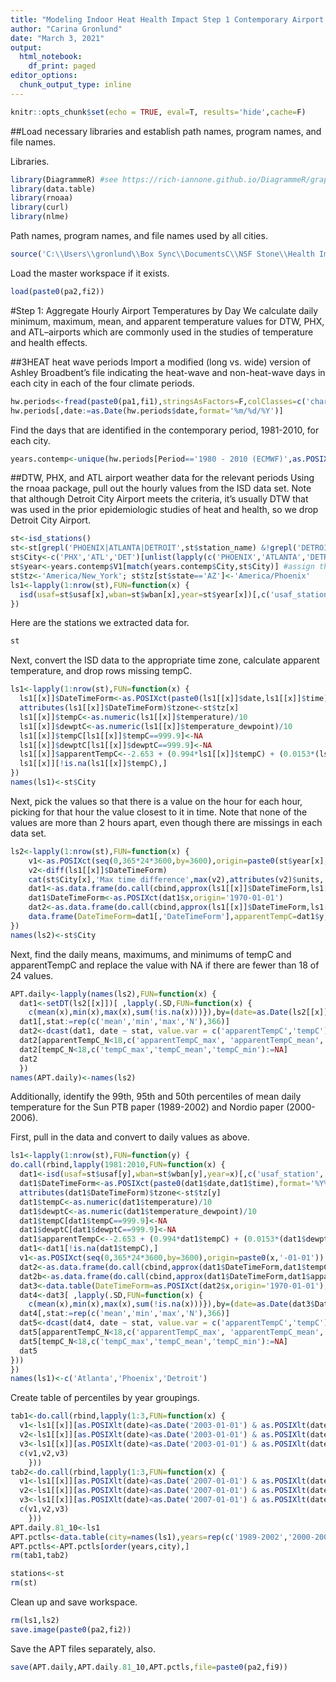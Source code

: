 ---
title: "Modeling Indoor Heat Health Impact Step 1 Contemporary Airport Temperatures"
author: "Carina Gronlund"
date: "March 3, 2021"
output:
  html_notebook:
    df_print: paged
editor_options:
  chunk_output_type: inline
---

```{r chunk-setup, include=FALSE}
knitr::opts_chunk$set(echo = TRUE, eval=T, results='hide',cache=F)
```

##Load necessary libraries and establish path names, program names, and file names.

Libraries.
```{r chunk-libs}
library(DiagrammeR) #see https://rich-iannone.github.io/DiagrammeR/graphviz_and_mermaid.html
library(data.table)
library(rnoaa)
library(curl)
library(nlme)
```

Path names, program names, and file names used by all cities.
```{r chunk-filenames}
source('C:\\Users\\gronlund\\Box Sync\\DocumentsC\\NSF Stone\\Health Impact Function\\Programs\\paths_filenames.R')
```

Load the master workspace if it exists.
```{r chunk-load-master}
load(paste0(pa2,fi2))
```

#Step 1: Aggregate Hourly Airport Temperatures by Day
We calculate daily minimum, maximum, mean, and apparent temperature values for DTW, PHX, and ATL--airports which are commonly used in the studies of temperature and health effects.

##3HEAT heat wave periods
Import a modified (long vs. wide) version of Ashley Broadbent's file indicating the heat-wave and non-heat-wave days in each city in each of the four climate periods.
```{r chunk-1.1}
hw.periods<-fread(paste0(pa1,fi1),stringsAsFactors=F,colClasses=c('character','character','character','logical','character','numeric'))
hw.periods[,date:=as.Date(hw.periods$date,format='%m/%d/%Y')]
```

Find the days that are identified in the contemporary period, 1981-2010, for each city.
```{r chunk-1.2}
years.contemp<-unique(hw.periods[Period=='1980 - 2010 (ECMWF)',as.POSIXlt(date)$year+1900,by='City'])
```

##DTW, PHX, and ATL airport weather data for the relevant periods
Using the rnoaa package, pull out the hourly values from the ISD data set. Note that although Detroit City Airport meets the criteria, it's usually DTW that was used in the prior epidemiologic studies of heat and health, so we drop Detroit City Airport.
```{r chunk-1.3}
st<-isd_stations()
st<-st[grepl('PHOENIX|ATLANTA|DETROIT',st$station_name) &!grepl('DETROIT CITY AIRPORT',st$station_name) & st$begin<19800501 & st$end>20100901,]
st$City<-c('PHX','ATL','DET')[unlist(lapply(c('PHOENIX','ATLANTA','DETROIT'),grep,st$station_name))] #assign city IDs
st$year<-years.contemp$V1[match(years.contemp$City,st$City)] #assign the year of the contemporary period heat wave to each city
st$tz<-'America/New_York'; st$tz[st$state=='AZ']<-'America/Phoenix'
ls1<-lapply(1:nrow(st),FUN=function(x) {
  isd(usaf=st$usaf[x],wban=st$wban[x],year=st$year[x])[,c('usaf_station','wban_station','date','time','temperature','temperature_dewpoint')]
})
```

Here are the stations we extracted data for.
```{r  chunk-1.4, results='show', eval=T, echo=F}
st
```

Next, convert the ISD data to the appropriate time zone, calculate apparent temperature, and drop rows missing tempC.
```{r chunk-1.5}
ls1<-lapply(1:nrow(st),FUN=function(x) {
  ls1[[x]]$DateTimeForm<-as.POSIXct(paste0(ls1[[x]]$date,ls1[[x]]$time),format='%Y%m%d%H%M',tz='GMT')
  attributes(ls1[[x]]$DateTimeForm)$tzone<-st$tz[x]
  ls1[[x]]$tempC<-as.numeric(ls1[[x]]$temperature)/10
  ls1[[x]]$dewptC<-as.numeric(ls1[[x]]$temperature_dewpoint)/10
  ls1[[x]]$tempC[ls1[[x]]$tempC==999.9]<-NA
  ls1[[x]]$dewptC[ls1[[x]]$dewptC==999.9]<-NA
  ls1[[x]]$apparentTempC<--2.653 + (0.994*ls1[[x]]$tempC) + (0.0153*(ls1[[x]]$dewptC)^2)
  ls1[[x]][!is.na(ls1[[x]]$tempC),]
})
names(ls1)<-st$City
```

Next, pick the values so that there is a value on the hour for each hour, picking for that hour the value closest to it in time. Note that none of the values are more than 2 hours apart, even though there are missings in each data set.
```{r chunk-1.6}
ls2<-lapply(1:nrow(st),FUN=function(x) {
    v1<-as.POSIXct(seq(0,365*24*3600,by=3600),origin=paste0(st$year[x],'-01-01'))
    v2<-diff(ls1[[x]]$DateTimeForm)
    cat(st$City[x],'Max time difference',max(v2),attributes(v2)$units,'\n') #the first element is the different between 2nd and 1st elements, etc.
    dat1<-as.data.frame(do.call(cbind,approx(ls1[[x]]$DateTimeForm,ls1[[x]]$apparentTempC,xout=v1,method='constant',ties='mean')))
    dat1$DateTimeForm<-as.POSIXct(dat1$x,origin='1970-01-01')
    dat2<-as.data.frame(do.call(cbind,approx(ls1[[x]]$DateTimeForm,ls1[[x]]$tempC,xout=v1,method='constant',ties='mean')))
    data.frame(DateTimeForm=dat1[,'DateTimeForm'],apparentTempC=dat1$y,tempC=dat2$y)
})
names(ls2)<-st$City
```

Next, find the daily means, maximums, and minimums of tempC and apparentTempC and replace the value with NA if there are fewer than 18 of 24 values.
```{r chunk-1.7}
APT.daily<-lapply(names(ls2),FUN=function(x) {
  dat1<-setDT(ls2[[x]])[ ,lapply(.SD,FUN=function(x) {
    c(mean(x),min(x),max(x),sum(!is.na(x)))}),by=(date=as.Date(ls2[[x]]$DateTimeForm)),.SDcols=c('apparentTempC','tempC')]
  dat1[,stat:=rep(c('mean','min','max','N'),366)]
  dat2<-dcast(dat1, date ~ stat, value.var = c('apparentTempC','tempC'))
  dat2[apparentTempC_N<18,c('apparentTempC_max', 'apparentTempC_mean', 'apparentTempC_min'):=NA]
  dat2[tempC_N<18,c('tempC_max','tempC_mean','tempC_min'):=NA]
  dat2
  })
names(APT.daily)<-names(ls2)
```

Additionally, identify the 99th, 95th and 50th percentiles of mean daily temperature for the Sun PTB paper (1989-2002) and Nordio paper (2000-2006).

First, pull in the data and convert to daily values as above.
```{r chunk-2.0}
ls1<-lapply(1:nrow(st),FUN=function(y) {
do.call(rbind,lapply(1981:2010,FUN=function(x) {
  dat1<-isd(usaf=st$usaf[y],wban=st$wban[y],year=x)[,c('usaf_station','wban_station','date','time','temperature','temperature_dewpoint')]
  dat1$DateTimeForm<-as.POSIXct(paste0(dat1$date,dat1$time),format='%Y%m%d%H%M',tz='GMT')
  attributes(dat1$DateTimeForm)$tzone<-st$tz[y]
  dat1$tempC<-as.numeric(dat1$temperature)/10
  dat1$dewptC<-as.numeric(dat1$temperature_dewpoint)/10
  dat1$tempC[dat1$tempC==999.9]<-NA
  dat1$dewptC[dat1$dewptC==999.9]<-NA
  dat1$apparentTempC<--2.653 + (0.994*dat1$tempC) + (0.0153*(dat1$dewptC)^2)
  dat1<-dat1[!is.na(dat1$tempC),]
  v1<-as.POSIXct(seq(0,365*24*3600,by=3600),origin=paste0(x,'-01-01'))
  dat2<-as.data.frame(do.call(cbind,approx(dat1$DateTimeForm,dat1$tempC,xout=v1,method='constant',ties='mean')))
  dat2b<-as.data.frame(do.call(cbind,approx(dat1$DateTimeForm,dat1$apparentTempC,xout=v1,method='constant',ties='mean')))
  dat3<-data.table(DateTimeForm=as.POSIXct(dat2$x,origin='1970-01-01'),tempC=dat2$y,apparentTempC=dat2b$y)
  dat4<-dat3[ ,lapply(.SD,FUN=function(x) {
    c(mean(x),min(x),max(x),sum(!is.na(x)))}),by=(date=as.Date(dat3$DateTimeForm)),.SDcols=c('apparentTempC','tempC')]
  dat4[,stat:=rep(c('mean','min','max','N'),366)]
  dat5<-dcast(dat4, date ~ stat, value.var = c('apparentTempC','tempC'))
  dat5[apparentTempC_N<18,c('apparentTempC_max', 'apparentTempC_mean', 'apparentTempC_min'):=NA]
  dat5[tempC_N<18,c('tempC_max','tempC_mean','tempC_min'):=NA]
  dat5
}))
})
names(ls1)<-c('Atlanta','Phoenix','Detroit')
```

Create table of percentiles by year groupings.
```{r chunk-2.1}
tab1<-do.call(rbind,lapply(1:3,FUN=function(x) {
  v1<-ls1[[x]][as.POSIXlt(date)<as.Date('2003-01-01') & as.POSIXlt(date)>=as.Date('1989-01-01'),sapply(.SD,FUN=quantile,p=0.5,na.rm=T),.SDcols=c('apparentTempC_max','apparentTempC_mean','apparentTempC_min','tempC_max','tempC_mean','tempC_min')]
  v2<-ls1[[x]][as.POSIXlt(date)<as.Date('2003-01-01') & as.POSIXlt(date)>=as.Date('1989-01-01'),sapply(.SD,FUN=quantile,p=0.95,na.rm=T),.SDcols=c('apparentTempC_max','apparentTempC_mean','apparentTempC_min','tempC_max','tempC_mean','tempC_min')]
  v3<-ls1[[x]][as.POSIXlt(date)<as.Date('2003-01-01') & as.POSIXlt(date)>=as.Date('1989-01-01'),sapply(.SD,FUN=quantile,p=0.99,na.rm=T),.SDcols=c('apparentTempC_max','apparentTempC_mean','apparentTempC_min','tempC_max','tempC_mean','tempC_min')]
  c(v1,v2,v3)
    }))
tab2<-do.call(rbind,lapply(1:3,FUN=function(x) {
  v1<-ls1[[x]][as.POSIXlt(date)<as.Date('2007-01-01') & as.POSIXlt(date)>=as.Date('2000-01-01'),sapply(.SD,FUN=quantile,p=0.5,na.rm=T),.SDcols=c('apparentTempC_max','apparentTempC_mean','apparentTempC_min','tempC_max','tempC_mean','tempC_min')]
  v2<-ls1[[x]][as.POSIXlt(date)<as.Date('2007-01-01') & as.POSIXlt(date)>=as.Date('2000-01-01'),sapply(.SD,FUN=quantile,p=0.95,na.rm=T),.SDcols=c('apparentTempC_max','apparentTempC_mean','apparentTempC_min','tempC_max','tempC_mean','tempC_min')]
  v3<-ls1[[x]][as.POSIXlt(date)<as.Date('2007-01-01') & as.POSIXlt(date)>=as.Date('2000-01-01'),sapply(.SD,FUN=quantile,p=0.99,na.rm=T),.SDcols=c('apparentTempC_max','apparentTempC_mean','apparentTempC_min','tempC_max','tempC_mean','tempC_min')]
  c(v1,v2,v3)
    }))
APT.daily.81_10<-ls1
APT.pctls<-data.table(city=names(ls1),years=rep(c('1989-2002','2000-2006'),each=3),rbind(tab1,tab2))
APT.pctls<-APT.pctls[order(years,city),]
rm(tab1,tab2)
```

```{r chunk-rename-st}
stations<-st
rm(st)
```

Clean up and save workspace.
```{r chunk-1.8}
rm(ls1,ls2)
save.image(paste0(pa2,fi2))
```

Save the APT files separately, also.
```{r chunk-1.9}
save(APT.daily,APT.daily.81_10,APT.pctls,file=paste0(pa2,fi9))
```


